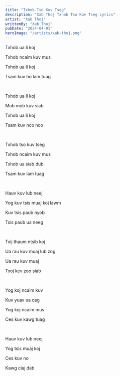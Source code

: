 ```yaml
---
title: "Txhob Tso Kuv Tseg"
description: "Xab Thoj Txhob Tso Kuv Tseg Lyrics"
artist: "Xab Thoj"
writtenBy: "Xab Thoj"
pubDate: "2024-04-01"
heroImage: "/artists/xab-thoj.png"
---
```


Txhob ua li koj

Txhob ncaim kuv mus

Txhob ua li koj

Tsam kuv ho lam tuag

<br />

Txhob ua li koj

Mob mob kuv siab

Txhob ua li koj

Tsam kuv nco nco

<br />

Txhob tso kuv tseg

Txhob ncaim kuv mus

Txhob ua siab dub

Tsam kuv lam tuag

<br />

Hauv kuv lub neej

Yog kuv tsis muaj koj lawm

Kuv tsis paub nyob

Tsis paub ua neeg

<br />

Txij thaum ntsib koj

Ua rau kuv muaj lub zog

Ua rau kuv muaj

Txoj kev zoo siab

<br />

Yog koj ncaim kuv

Kuv yuav ua cag

Yog koj ncaim mus

Ces kuv kawg tuag

<br />

Hauv kuv lub neej

Yog tsis muaj koj

Ces kuv no

Kawg ciaj dab
